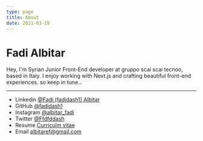 ```yaml
---
type: page
title: About
date: 2021-03-19
---
```


# Fadi Albitar

Hey, I'm Syrian Junior Front-End developer at gruppo scai scai  tecnoo, based in Italy. I enjoy working with Next.js and crafting beautiful front-end experiences.
so keep in tune...



---

- Linkedin [@Fadi (fadidash1) Albitar](https://www.linkedin.com/in/fadi-albitar-2b6b49228/)
- GitHub [@fadidash1](https://github.com/fadidash1)
- Instagram [@albitar_fadi](https://www.instagram.com/albitar_fadi/)
- Twitter [@Ffdfddash](https://twitter.com/Ffdfddash)
- Resume [Curriculm vitae](https://www.canva.com/design/DAFWvpbGxAo/view)
- Email albitaref@gmail.com
